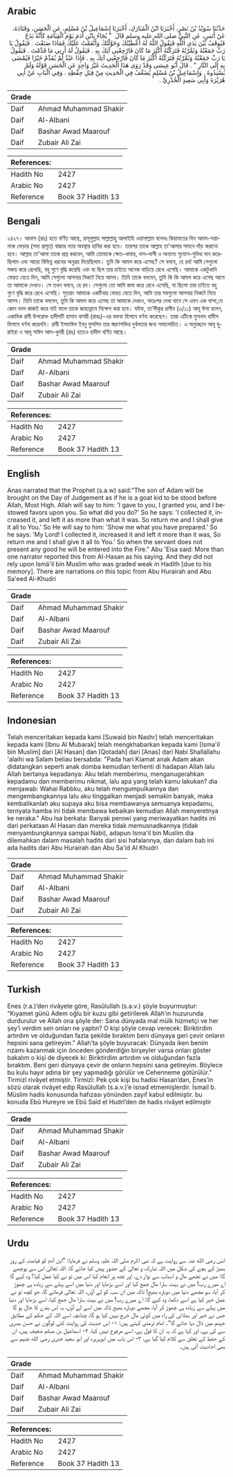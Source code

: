 ## Arabic


<div dir="rtl" lang="ar" style={{fontSize:'larger',backgroundColor:'#f8f9fa',padding:20}}>
حَدَّثَنَا سُوَيْدُ بْنُ نَصْرٍ، أَخْبَرَنَا ابْنُ الْمُبَارَكِ، أَخْبَرَنَا إِسْمَاعِيلُ بْنُ مُسْلِمٍ، عَنِ الْحَسَنِ، وَقَتَادَةَ، عَنْ أَنَسٍ، عَنِ النَّبِيِّ صلى الله عليه وسلم قَالَ ‏ "‏ يُجَاءُ بِابْنِ آدَمَ يَوْمَ الْقِيَامَةِ كَأَنَّهُ بَذَجٌ فَيُوقَفُ بَيْنَ يَدَىِ اللَّهِ فَيَقُولُ اللَّهُ لَهُ أَعْطَيْتُكَ وَخَوَّلْتُكَ وَأَنْعَمْتُ عَلَيْكَ فَمَاذَا صَنَعْتَ ‏.‏ فَيَقُولُ يَا رَبِّ جَمَعْتُهُ وَثَمَّرْتُهُ فَتَرَكْتُهُ أَكْثَرَ مَا كَانَ فَارْجِعْنِي آتِكَ بِهِ ‏.‏ فَيَقُولُ لَهُ أَرِنِي مَا قَدَّمْتَ ‏.‏ فَيَقُولُ يَا رَبِّ جَمَعْتُهُ وَثَمَّرْتُهُ فَتَرَكْتُهُ أَكْثَرَ مَا كَانَ فَارْجِعْنِي آتِكَ بِهِ ‏.‏ فَإِذَا عَبْدٌ لَمْ يُقَدِّمْ خَيْرًا فَيُمْضَى بِهِ إِلَى النَّارِ ‏"‏ ‏.‏ قَالَ أَبُو عِيسَى وَقَدْ رَوَى هَذَا الْحَدِيثَ غَيْرُ وَاحِدٍ عَنِ الْحَسَنِ قَوْلَهُ وَلَمْ يُسْنِدُوهُ ‏.‏ وَإِسْمَاعِيلُ بْنُ مُسْلِمٍ يُضَعَّفُ فِي الْحَدِيثِ مِنْ قِبَلِ حِفْظِهِ ‏.‏ وَفِي الْبَابِ عَنْ أَبِي هُرَيْرَةَ وَأَبِي سَعِيدٍ الْخُدْرِيِّ ‏.‏
</div>
<div style={{backgroundColor:'#f8f9fa',padding:20, marginBottom: 10}}><table> <thead> <tr> <th>Grade</th> <th></th> </tr> </thead> <tbody> <tr><td>Daif</td><td>Ahmad Muhammad Shakir</td></tr><tr><td>Daif</td><td>Al-Albani</td></tr><tr><td>Daif</td><td>Bashar Awad Maarouf</td></tr><tr><td>Daif</td><td>Zubair Ali Zai</td></tr></tbody></table><table> <thead> <tr> <th>References:</th> <th></th> </tr> </thead> <tbody><tr><td>Hadith No</td><td>2427</td></tr><tr><td>Arabic No</td><td>2427</td></tr><tr><td>Reference</td><td>Book 37 Hadith 13</td></tr></tbody></table></div>

## Bengali


<div dir="ltr" lang="bn" style={{fontSize:'larger',backgroundColor:'#f8f9fa',padding:20}}>
২৪২৭। আনাস (রাঃ) হতে বর্ণিত আছে, রাসূলুল্লাহ সাল্লাল্লাহু আলাইহি ওয়াসাল্লাম বলেনঃ কিয়ামতের দিন আদম-সন্তানকে ভেড়ার (সদ্য প্রসূত) বাচ্চার ন্যায় অবস্থায় হাযির করা হবে। তারপর তাকে আল্লাহ তা'আলার সামনে দাঁড় করানো হবে। আল্লাহ তা'আলা তাকে প্রশ্ন করবেন, আমি তোমাকে ক্ষেত-খামার, দাস-দাসী ও অন্যান্য সুযোগ-সুবিধা দান করেছিলাম এবং আরো বিভিন্ন ধরনের অনুগ্রহ দিয়েছিলাম। তুমি কি আমল করে এসেছ? সে বলবে, হে রব! আমি সেগুলো সঞ্চয় করে রেখেছি, বহু গুণে বৃদ্ধি করেছি এবং যা ছিল তার চাইতে অনেক বাড়িয়ে রেখে এসেছি। আমাকে একটুখানি ফেরত যেতে দিন, আমি সেগুলো আপনার নিকটে নিয়ে আসব। তিনি তাকে বলবেন, তুমি কি কি আমল করে এসেছ আগে তা আমাকে দেখাও। সে তখন বলবে, হে রব। সেগুলো তো আমি জমা করে রেখে এসেছি, যা ছিলো তার চাইতে বহু গুণে বৃদ্ধি করে রেখে এসেছি। সুতরাং আমাকে একটিবার ফেরত যেতে দিন, আমি তার সবগুলো আপনার নিকটে নিয়ে আসব। তিনি তাকে বলবেন, তুমি কি আমল করে এসেছ তা আমাকে দেখাও, অতঃপর দেখা যাবে সে এমন এক বান্দা,যে কোন ভাল কাজই করে নাই ফলে তাকে জাহান্নামে নিক্ষেপ করা হবে। যঈফ, তা’লীকুর রাগীব (৩/১১) আবূ ঈসা বলেন, একাধিক রাবী উপরোক্ত হাদীসটি হাসান বাসরী (রাহঃ)-এর বক্তব্য হিসাবে বর্ণনা করেছেন। তারা এটিকে মুসনাদ হাদীস হিসাবে বর্ণনা করেননি। রাবী ইসমাঈল ইবনু মুসলিম তার স্মরণশক্তির দুর্বলতার জন্য সমালোচিত। এ অনুচ্ছেদে আবূ হুরাইরা ও আবূ সাঈদ আল-খুদরী (রাঃ) হতেও হাদীস বর্ণিত আছে।
</div>
<div style={{backgroundColor:'#f8f9fa',padding:20, marginBottom: 10}}><table> <thead> <tr> <th>Grade</th> <th></th> </tr> </thead> <tbody> <tr><td>Daif</td><td>Ahmad Muhammad Shakir</td></tr><tr><td>Daif</td><td>Al-Albani</td></tr><tr><td>Daif</td><td>Bashar Awad Maarouf</td></tr><tr><td>Daif</td><td>Zubair Ali Zai</td></tr></tbody></table><table> <thead> <tr> <th>References:</th> <th></th> </tr> </thead> <tbody><tr><td>Hadith No</td><td>2427</td></tr><tr><td>Arabic No</td><td>2427</td></tr><tr><td>Reference</td><td>Book 37 Hadith 13</td></tr></tbody></table></div>

## English


<div dir="ltr" lang="en" style={{fontSize:'larger',backgroundColor:'#f8f9fa',padding:20}}>
Anas narrated that the Prophet (s.a.w) said:"The son of Adam will be brought on the Day of Judgement as if he is a goat kid to be stood before Allah, Most High. Allah will say to him: 'I gave to you, I granted you, and I bestowed favors upon you. So what did you do?' So he says: 'I collected it, increased it, and left it as more than what it was. So return me and I shall give it all to You.' So He will say to him: 'Show me what you have prepared.' So he says: 'My Lord! I collected it, increased it and left it more than it was, So return me and I shall give it all to You.' So when the servant does not present any good he will be entered into the Fire." Abu 'Eisa said: More than one narrator reported this from Al-Hasan as his saying. And they did not rely upon Ismä'il bin Muslim who was graded weak in Hadith [due to his memory]. There are narrations on this topic from Abu Hurairah and Abu Sa'eed Al-Khudri
</div>
<div style={{backgroundColor:'#f8f9fa',padding:20, marginBottom: 10}}><table> <thead> <tr> <th>Grade</th> <th></th> </tr> </thead> <tbody> <tr><td>Daif</td><td>Ahmad Muhammad Shakir</td></tr><tr><td>Daif</td><td>Al-Albani</td></tr><tr><td>Daif</td><td>Bashar Awad Maarouf</td></tr><tr><td>Daif</td><td>Zubair Ali Zai</td></tr></tbody></table><table> <thead> <tr> <th>References:</th> <th></th> </tr> </thead> <tbody><tr><td>Hadith No</td><td>2427</td></tr><tr><td>Arabic No</td><td>2427</td></tr><tr><td>Reference</td><td>Book 37 Hadith 13</td></tr></tbody></table></div>

## Indonesian


<div dir="ltr" lang="id" style={{fontSize:'larger',backgroundColor:'#f8f9fa',padding:20}}>
Telah menceritakan kepada kami [Suwaid bin Nashr] telah menceritakan kepada kami [Ibnu Al Mubarak] telah mengkhabarkan kepada kami [Isma'il bin Muslim] dari [Al Hasan] dan [Qotadah] dari [Anas] dari Nabi Shallallahu 'alaihi wa Salam beliau bersabda: "Pada hari Kiamat anak Adam akan didatangkan seperti anak domba kemudian terhenti di hadapan Allah lalu Allah bertanya kepadanya: Aku telah memberimu, menganugerahkan kepadamu dan memberimu nikmat, lalu apa yang telah kamu lakukan? dia menjawab: Wahai Rabbku, aku telah mengumpulkannya dan mengembangkannya lalu aku tinggalkan menjadi semakin banyak, maka kembalikanlah aku supaya aku bisa membawanya semuanya kepadamu, ternyata hamba ini tidak membawa kebaikan kemudian Allah menyeretnya ke neraka." Abu Isa berkata: Banyak perowi yang meriwayatkan hadits ini dari perkataan Al Hasan dan mereka tidak memusnadkannya (tidak menyambungkannya sampai Nabi), adapun Isma'il bin Muslim dia dilemahkan dalam masalah hadits dari sisi hafalannya, dan dalam bab ini ada hadits dari Abu Hurairah dan Abu Sa'id Al Khudri
</div>
<div style={{backgroundColor:'#f8f9fa',padding:20, marginBottom: 10}}><table> <thead> <tr> <th>Grade</th> <th></th> </tr> </thead> <tbody> <tr><td>Daif</td><td>Ahmad Muhammad Shakir</td></tr><tr><td>Daif</td><td>Al-Albani</td></tr><tr><td>Daif</td><td>Bashar Awad Maarouf</td></tr><tr><td>Daif</td><td>Zubair Ali Zai</td></tr></tbody></table><table> <thead> <tr> <th>References:</th> <th></th> </tr> </thead> <tbody><tr><td>Hadith No</td><td>2427</td></tr><tr><td>Arabic No</td><td>2427</td></tr><tr><td>Reference</td><td>Book 37 Hadith 13</td></tr></tbody></table></div>

## Turkish


<div dir="ltr" lang="tr" style={{fontSize:'larger',backgroundColor:'#f8f9fa',padding:20}}>
Enes (r.a.)’den rivâyete göre, Rasûlullah (s.a.v.) şöyle buyurmuştur: “Kıyamet günü Adem oğlu bir kuzu gibi getirilerek Allah’ın huzurunda durdurulur ve Allah ona şöyle der: Sana dünyada mal mülk hizmetçi ve her şey’i verdim sen onları ne yaptın? O kişi şöyle cevap verecek: Biriktirdim artırdım ve olduğundan fazla şekilde bıraktım beni dünyaya geri çevir onların hepsini sana getireyim.” Allah’ta şöyle buyuracak: Dünyada iken benim rızamı kazanmak için önceden gönderdiğin birşeyler varsa onları göster bakalım o kişi de diyecek ki: Biriktirdim artırdım ve olduğundan fazla bıraktım. Beni geri dünyaya çevir de onların hepsini sana getireyim. Böylece bu kulu hayır adına bir şey yapmadığı görülür ve Cehenneme götürülür.” Tirmizî rivâyet etmiştir. Tirmizî: Pek çok kişi bu hadisi Hasan’dan, Enes’in sözü olarak rivâyet edip Rasûlullah (s.a.v.)’e isnad etmemişlerdir. İsmail b. Müslim hadis konusunda hafızası yönünden zayıf kabul edilmiştir. bu konuda Ebû Hureyre ve Ebû Saîd el Hudrî’den de hadis rivâyet edilmiştir
</div>
<div style={{backgroundColor:'#f8f9fa',padding:20, marginBottom: 10}}><table> <thead> <tr> <th>Grade</th> <th></th> </tr> </thead> <tbody> <tr><td>Daif</td><td>Ahmad Muhammad Shakir</td></tr><tr><td>Daif</td><td>Al-Albani</td></tr><tr><td>Daif</td><td>Bashar Awad Maarouf</td></tr><tr><td>Daif</td><td>Zubair Ali Zai</td></tr></tbody></table><table> <thead> <tr> <th>References:</th> <th></th> </tr> </thead> <tbody><tr><td>Hadith No</td><td>2427</td></tr><tr><td>Arabic No</td><td>2427</td></tr><tr><td>Reference</td><td>Book 37 Hadith 13</td></tr></tbody></table></div>

## Urdu


<div dir="rtl" lang="ur" style={{fontSize:'larger',backgroundColor:'#f8f9fa',padding:20}}>
انس رضی الله عنہ سے روایت ہے کہ نبی اکرم صلی اللہ علیہ وسلم نے فرمایا: ”ابن آدم کو قیامت کے روز بھیڑ کے بچے کی شکل میں اللہ تبارک و تعالیٰ کے حضور پیش کیا جائے گا، اللہ تعالیٰ اس سے پوچھے گا: میں نے تجھے مال و اسباب سے نواز دے، اور تجھ پر انعام کیا اس میں تو نے کیا عمل کیا؟ وہ کہے گا اے میرے رب! میں نے بہت سارا مال جمع کیا اور اسے بڑھایا اور دنیا میں اسے پہلے سے زیادہ ہی چھوڑ کر آیا، سو مجھے دنیا میں دوبارہ بھیج! تاکہ میں ان سب کو لے آؤں، اللہ تعالیٰ فرمائے گا، جو کچھ تو نے عمل خیر کیا ہے اسے دکھا، وہ کہے گا: اے میرے رب! میں نے بہت سارا مال جمع کیا، اسے بڑھایا اور دنیا میں پہلے سے زیادہ ہی چھوڑ کر آیا، مجھے دوبارہ بھیج تاکہ میں اسے لے آؤں، یہ اس بندے کا حال ہو گا جس نے خیر اور بھلائی کی راہ میں کوئی مال خرچ نہیں کیا ہو گا، چنانچہ اسے اللہ کے حکم کے مطابق جہنم میں ڈال دیا جائے گا“۔ امام ترمذی کہتے ہیں: ۱- اس حدیث کی روایت کئی لوگوں نے حسن بصری سے کی ہے، اور کہا ہے کہ یہ ان کا قول ہے، اسے مرفوع نہیں کیا، ۲- اسماعیل بن مسلم ضعیف ہیں، ان کے حفظ کے تعلق سے کلام کیا گیا ہے، ۳- اس باب میں ابوہریرہ اور ابو سعید خدری رضی الله عنہم سے بھی احادیث آئی ہیں۔
</div>
<div style={{backgroundColor:'#f8f9fa',padding:20, marginBottom: 10}}><table> <thead> <tr> <th>Grade</th> <th></th> </tr> </thead> <tbody> <tr><td>Daif</td><td>Ahmad Muhammad Shakir</td></tr><tr><td>Daif</td><td>Al-Albani</td></tr><tr><td>Daif</td><td>Bashar Awad Maarouf</td></tr><tr><td>Daif</td><td>Zubair Ali Zai</td></tr></tbody></table><table> <thead> <tr> <th>References:</th> <th></th> </tr> </thead> <tbody><tr><td>Hadith No</td><td>2427</td></tr><tr><td>Arabic No</td><td>2427</td></tr><tr><td>Reference</td><td>Book 37 Hadith 13</td></tr></tbody></table></div>